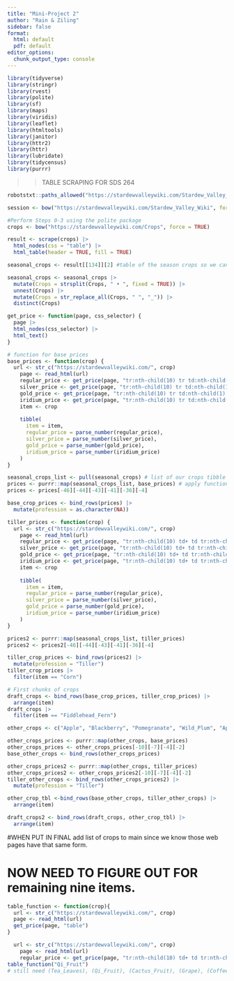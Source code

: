 ```yaml
---
title: "Mini-Project 2"
author: "Rain & Ziling"
sidebar: false
format:
  html: default
  pdf: default
editor_options: 
  chunk_output_type: console
---
```


```r
library(tidyverse)
library(stringr)
library(rvest)
library(polite)
library(sf)
library(maps)
library(viridis)
library(leaflet)
library(htmltools)
library(janitor)
library(httr2)
library(httr)
library(lubridate)
library(tidycensus)
library(purrr)
```

>> TABLE SCRAPING FOR SDS 264

```r
robotstxt::paths_allowed("https://stardewvalleywiki.com/Stardew_Valley_Wiki")

session <- bow("https://stardewvalleywiki.com/Stardew_Valley_Wiki", force = TRUE)
```


```r
#Perform Steps 0-3 using the polite package
crops <- bow("https://stardewvalleywiki.com/Crops", force = TRUE)

result <- scrape(crops) |>
  html_nodes(css = "table") |>
  html_table(header = TRUE, fill = TRUE)

seasonal_crops <- result[[134]][2] #table of the season crops so we can use that list

seasonal_crops <- seasonal_crops |>
  mutate(Crops = strsplit(Crops, " • ", fixed = TRUE)) |>
  unnest(Crops) |>
  mutate(Crops = str_replace_all(Crops, " ", "_")) |>
  distinct(Crops)
```

```r
get_price <- function(page, css_selector) {
  page |>
  html_nodes(css_selector) |>
  html_text()
}

# function for base prices
base_prices <- function(crop) {
  url <- str_c("https://stardewvalleywiki.com/", crop)
    page <- read_html(url)
    regular_price <- get_price(page, "tr:nth-child(10) tr td:nth-child(1) tr:nth-child(1) td+ td")
    silver_price <- get_price(page, "tr:nth-child(10) tr td:nth-child(1) tr:nth-child(2) td+ td")
    gold_price <- get_price(page, "tr:nth-child(10) tr td:nth-child(1) tr:nth-child(3) td+ td")
    iridium_price <- get_price(page, "tr:nth-child(10) tr td:nth-child(1) tr:nth-child(4) td+ td")
    item <- crop
    
    tibble(
      item = item,
      regular_price = parse_number(regular_price),
      silver_price = parse_number(silver_price), 
      gold_price = parse_number(gold_price),
      iridium_price = parse_number(iridium_price)
    )
}
```

```r
seasonal_crops_list <- pull(seasonal_crops) # list of our crops tibble
prices <- purrr::map(seasonal_crops_list, base_prices) # apply function to all crops in list, note that item  46 (Tea_Leaves), 44(Sweet Gem Berry), 43(Qi_Fruit), 41(Cactus_Fruit), 36(Grape), 4(Coffee_Bean) have issues.
prices <- prices[-46][-44][-43][-41][-36][-4]

base_crop_prices <- bind_rows(prices) |>
  mutate(profession = as.character(NA))
```

```r
tiller_prices <- function(crop) {
  url <- str_c("https://stardewvalleywiki.com/", crop)
    page <- read_html(url)
    regular_price <- get_price(page, "tr:nth-child(10) td+ td tr:nth-child(1) td+ td")
    silver_price <- get_price(page, "tr:nth-child(10) td+ td tr:nth-child(2) td+ td")
    gold_price <- get_price(page, "tr:nth-child(10) td+ td tr:nth-child(3) td+ td")
    iridium_price <- get_price(page, "tr:nth-child(10) td+ td tr:nth-child(4) td+ td")
    item <- crop
    
    tibble(
      item = item,
      regular_price = parse_number(regular_price),
      silver_price = parse_number(silver_price), 
      gold_price = parse_number(gold_price),
      iridium_price = parse_number(iridium_price)
    )
}
```

```r
prices2 <- purrr::map(seasonal_crops_list, tiller_prices)
prices2 <- prices2[-46][-44][-43][-41][-36][-4]

tiller_crop_prices <- bind_rows(prices2) |>
  mutate(profession = "Tiller") 
tiller_crop_prices |>
  filter(item == "Corn")
```

```r
# First chunks of crops 
draft_crops <- bind_rows(base_crop_prices, tiller_crop_prices) |>
  arrange(item)
draft_crops |>
  filter(item == "Fiddlehead_Fern")
```

```r
other_crops <- c("Apple", "Blackberry", "Pomegranate", "Wild_Plum", "Apricot", "Cherry", "Spice_Berry", "Peach", "Orange", "Crystal_Fruit", "Banana", "Mango", "Fiddlehead_Fern")

other_crops_prices <- purrr::map(other_crops, base_prices)
other_crops_prices <- other_crops_prices[-10][-7][-4][-2]
base_other_crops <- bind_rows(other_crops_prices)

other_crops_prices2 <- purrr::map(other_crops, tiller_prices)
other_crops_prices2 <- other_crops_prices2[-10][-7][-4][-2]
tiller_other_crops <- bind_rows(other_crops_prices2) |>
  mutate(profession = "Tiller") 

other_crop_tbl <-bind_rows(base_other_crops, tiller_other_crops) |>
  arrange(item)
```

```r
draft_crops2 <- bind_rows(draft_crops, other_crop_tbl) |>
  arrange(item)
```

#WHEN PUT IN FINAL add list of crops to main since we know those web pages have that same form. 

# NOW NEED TO FIGURE OUT FOR remaining nine items. 

```r
table_function <- function(crop){
  url <- str_c("https://stardewvalleywiki.com/", crop)
  page <- read_html(url)
  get_price(page, "table")
}

  url <- str_c("https://stardewvalleywiki.com/", crop)
    page <- read_html(url)
    regular_price <- get_price(page, "tr:nth-child(10) td+ td tr:nth-child(1) td+ td")
table_function("Qi_Fruit")
# still need (Tea_Leaves), (Qi_Fruit), (Cactus_Fruit), (Grape), (Coffee_Bean), 4(Wild Plum), 2(Blackberry), 7(Spice_Berry), 10 (Cyrstal_Fruit)
```

